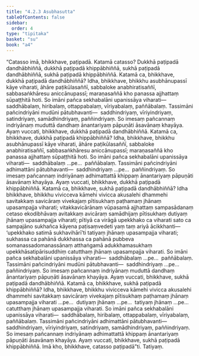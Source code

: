 ```yaml
---
title: "4.2.3 Asubhasutta"
tableOfContents: false
sidebar:
  order: 4
type: "tipitaka"
basket: "su"
book: "a4"
---
```



<DynamicBreadcrumb />

<Division number="163" book="a4" bookNo="15" page="468">

<Paragraph number="963" book="a4">
“Catasso imā, bhikkhave, paṭipadā. Katamā catasso? Dukkhā paṭipadā dandhābhiññā, dukkhā paṭipadā khippābhiññā, sukhā paṭipadā dandhābhiññā, sukhā paṭipadā khippābhiññā.
</Paragraph>

<Paragraph number="964" book="a4">
Katamā ca, bhikkhave, dukkhā paṭipadā dandhābhiññā? Idha, bhikkhave, bhikkhu asubhānupassī kāye viharati, āhāre paṭikūlasaññī, sabbaloke anabhiratisaññī, sabbasaṅkhāresu aniccānupassī; maraṇasaññā kho panassa ajjhattaṃ sūpaṭṭhitā hoti. So imāni pañca sekhabalāni upanissāya viharati—  saddhābalaṃ, hiribalaṃ, ottappabalaṃ, vīriyabalaṃ, paññābalaṃ. Tassimāni pañcindriyāni mudūni pātubhavanti—  saddhindriyaṃ, vīriyindriyaṃ, satindriyaṃ, samādhindriyaṃ, paññindriyaṃ. So imesaṃ pañcannaṃ indriyānaṃ muduttā dandhaṃ ānantariyaṃ pāpuṇāti āsavānaṃ khayāya. Ayaṃ vuccati, bhikkhave, dukkhā paṭipadā dandhābhiññā.
</Paragraph>

<Paragraph number="965" book="a4">
Katamā ca, bhikkhave, dukkhā paṭipadā khippābhiññā? Idha, bhikkhave, bhikkhu asubhānupassī kāye viharati, āhāre paṭikūlasaññī, sabbaloke anabhiratisaññī, sabbasaṅkhāresu aniccānupassī; maraṇasaññā kho panassa ajjhattaṃ sūpaṭṭhitā hoti. So imāni pañca sekhabalāni upanissāya viharati—  saddhābalaṃ …pe…  paññābalaṃ. Tassimāni pañcindriyāni adhimattāni pātubhavanti—  saddhindriyaṃ …pe…  paññindriyaṃ. So imesaṃ pañcannaṃ indriyānaṃ adhimattattā khippaṃ ānantariyaṃ pāpuṇāti āsavānaṃ khayāya. Ayaṃ vuccati, bhikkhave, dukkhā paṭipadā khippābhiññā.
</Paragraph>

<Paragraph number="966" book="a4">
Katamā ca, bhikkhave, sukhā paṭipadā dandhābhiññā? Idha bhikkhave, bhikkhu vivicceva kāmehi vivicca akusalehi dhammehi savitakkaṃ savicāraṃ vivekajaṃ pītisukhaṃ paṭhamaṃ jhānaṃ upasampajja viharati; vitakkavicārānaṃ vūpasamā ajjhattaṃ sampasādanaṃ cetaso ekodibhāvaṃ avitakkaṃ avicāraṃ samādhijaṃ pītisukhaṃ dutiyaṃ jhānaṃ upasampajja viharati; pītiyā ca virāgā upekkhako ca viharati sato ca sampajāno sukhañca kāyena paṭisaṃvedeti yaṃ taṃ ariyā ācikkhanti—  ‘upekkhako satimā sukhavihārī’ti tatiyaṃ jhānaṃ upasampajja viharati; sukhassa ca pahānā dukkhassa ca pahānā pubbeva somanassadomanassānaṃ atthaṅgamā adukkhamasukhaṃ upekkhāsatipārisuddhiṃ catutthaṃ jhānaṃ upasampajja viharati. So imāni pañca sekhabalāni upanissāya viharati—  saddhābalaṃ …pe…  paññābalaṃ. Tassimāni pañcindriyāni mudūni pātubhavanti—  saddhindriyaṃ …pe…  paññindriyaṃ. So imesaṃ pañcannaṃ indriyānaṃ muduttā dandhaṃ ānantariyaṃ pāpuṇāti āsavānaṃ khayāya. Ayaṃ vuccati, bhikkhave, sukhā paṭipadā dandhābhiññā.
</Paragraph>

<Paragraph number="967" book="a4">
Katamā ca, bhikkhave, sukhā paṭipadā khippābhiññā? Idha, bhikkhave, bhikkhu vivicceva kāmehi vivicca akusalehi dhammehi savitakkaṃ savicāraṃ vivekajaṃ pītisukhaṃ paṭhamaṃ jhānaṃ upasampajja viharati …pe…  dutiyaṃ jhānaṃ …pe…  tatiyaṃ jhānaṃ …pe…  catutthaṃ jhānaṃ upasampajja viharati. So imāni pañca sekhabalāni upanissāya viharati—  saddhābalaṃ, hiribalaṃ, ottappabalaṃ, vīriyabalaṃ, paññābalaṃ. Tassimāni pañcindriyāni adhimattāni pātubhavanti—  saddhindriyaṃ, vīriyindriyaṃ, satindriyaṃ, samādhindriyaṃ, paññindriyaṃ. So imesaṃ pañcannaṃ indriyānaṃ adhimattattā khippaṃ ānantariyaṃ pāpuṇāti āsavānaṃ khayāya. Ayaṃ vuccati, bhikkhave, sukhā paṭipadā khippābhiññā. Imā kho, bhikkhave, catasso paṭipadā”ti.

</Paragraph>
</Division>

<Paragraph number="968" type="center" book="a4">
Tatiyaṃ.
</Paragraph>